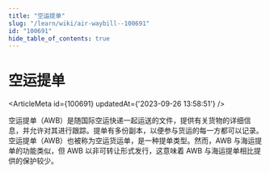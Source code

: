 ```yaml
---
title: "空运提单"
slug: "/learn/wiki/air-waybill--100691"
id: "100691"
hide_table_of_contents: true
---
```



# 空运提单

<ArticleMeta id={100691} updatedAt={'2023-09-26 13:58:51'} />
<div className='border-solid border-b border-t-0 my-4 border-[var(--ifm-color-gray-300)]' />

空运提单（AWB）是随国际空运快递一起运送的文件，提供有关货物的详细信息，并允许对其进行跟踪。提单有多份副本，以便参与货运的每一方都可以记录。空运提单（AWB）也被称为空运货运单，是一种提单类型。然而，AWB 与海运提单的功能类似，但 AWB 以非可转让形式发行，这意味着 AWB 与海运提单相比提供的保护较少。
